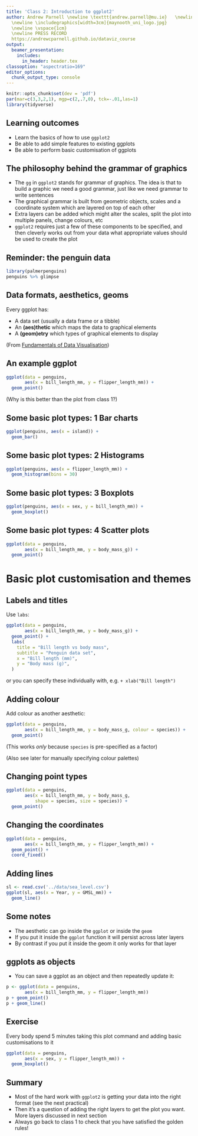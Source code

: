 ```yaml
---
title: 'Class 2: Introduction to ggplot2'
author: Andrew Parnell \newline \texttt{andrew.parnell@mu.ie}   \newline \vspace{1cm}
  \newline \includegraphics[width=3cm]{maynooth_uni_logo.jpg}
  \newline \vspace{1cm}
  \newline PRESS RECORD 
  https://andrewcparnell.github.io/dataviz_course 
output:
  beamer_presentation:
    includes:
      in_header: header.tex
classoption: "aspectratio=169"
editor_options: 
  chunk_output_type: console
---
```


```r
knitr::opts_chunk$set(dev = 'pdf')
par(mar=c(3,3,2,1), mgp=c(2,.7,0), tck=-.01,las=1)
library(tidyverse)
```

## Learning outcomes

- Learn the basics of how to use `ggplot2`
- Be able to add simple features to existing ggplots
- Be able to perform basic customisation of ggplots

## The philosophy behind the grammar of graphics

- The `gg` in `ggplot2` stands for grammar of graphics. The idea is that to build a graphic we need a good grammar, just like we need grammar to write sentences
- The graphical grammar is built from geometric objects, scales and a coordinate system which are layered on top of each other
- Extra layers can be added which might alter the scales, split the plot into multiple panels, change colours, etc
- `ggplot2` requires just a few of these components to be specified, and then cleverly works out from your data what appropriate values should be used to create the plot

## Reminder: the penguin data

```r
library(palmerpenguins)
penguins %>% glimpse
```


## Data formats, aesthetics, geoms

Every ggplot has:

- A data set (usually a data frame or a tibble)
- An __(aes)thetic__ which maps the data to graphical elements
- A __(geom)etry__ which types of graphical elements to display

\begin{center}
\includegraphics[width=8cm]{aes.png}
\end{center}

(From [Fundamentals of Data Visualisation](https://clauswilke.com/dataviz))

## An example ggplot

```r
ggplot(data = penguins, 
       aes(x = bill_length_mm, y = flipper_length_mm)) + 
  geom_point()
```

(Why is this better than the plot from class 1?)

## Some basic plot types: 1 Bar charts

```r
ggplot(penguins, aes(x = island)) + 
  geom_bar()
```

## Some basic plot types: 2 Histograms

```r
ggplot(penguins, aes(x = flipper_length_mm)) + 
  geom_histogram(bins = 30)
```

## Some basic plot types: 3 Boxplots

```r
ggplot(penguins, aes(x = sex, y = bill_length_mm)) + 
  geom_boxplot()
```

## Some basic plot types: 4 Scatter plots

```r
ggplot(data = penguins, 
       aes(x = bill_length_mm, y = body_mass_g)) + 
  geom_point()
```

# Basic plot customisation and themes

## Labels and titles

Use `labs`:

```r
ggplot(data = penguins, 
       aes(x = bill_length_mm, y = body_mass_g)) + 
  geom_point() + 
  labs(
    title = "Bill length vs body mass",
    subtitle = "Penguin data set",
    x = "Bill length (mm)",
    y = "Body mass (g)",
  )
```

or you can specify these individually with, e.g. `+ xlab("Bill length")`

## Adding colour

Add colour as another aesthetic:

```r
ggplot(data = penguins, 
       aes(x = bill_length_mm, y = body_mass_g, colour = species)) + 
  geom_point()
```

(This works *only* because `species` is pre-specified as a factor)

(Also see later for manually specifying colour palettes)

## Changing point types

```r
ggplot(data = penguins, 
       aes(x = bill_length_mm, y = body_mass_g, 
           shape = species, size = species)) + 
  geom_point()
```

## Changing the coordinates

```r
ggplot(data = penguins, 
       aes(x = bill_length_mm, y = flipper_length_mm)) + 
  geom_point() + 
  coord_fixed()
```

## Adding lines

```r
sl <- read.csv('../data/sea_level.csv')
ggplot(sl, aes(x = Year, y = GMSL_mm)) + 
  geom_line()
```



## Some notes

- The aesthetic can go inside the `ggplot` or inside the `geom`
- If you put it inside the `ggplot` function it will persist across later layers
- By contrast if you put it inside the geom it only works for that layer

## ggplots as objects

- You can save a ggplot as an object and then repeatedly update it:

```r
p <- ggplot(data = penguins, 
       aes(x = bill_length_mm, y = flipper_length_mm))
p + geom_point()
p + geom_line()
```


## Exercise

Every body spend 5 minutes taking this plot command and adding basic customisations to it

```r
ggplot(data = penguins, 
       aes(x = sex, y = flipper_length_mm)) + 
  geom_boxplot()
```

## Summary

- Most of the hard work with `ggplot2` is getting your data into the right format (see the next practical)
- Then it's a question of adding the right layers to get the plot you want. More layers discussed in next section
- Always go back to class 1 to check that you have satisfied the golden rules!
